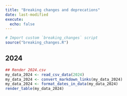 ```yaml
---
title: "Breaking changes and deprecations"
date: last-modified
execute:
  echo: false
---
```


```r
# Import custom `breaking_changes` script
source("breaking_changes.R")
```

## 2024

```r
## Render 2024.csv
my_data_2024 <- read_csv_data(2024)
my_data_2024 <- convert_markdown_links(my_data_2024)
my_data_2024 <- format_dates_in_data(my_data_2024)
render_table(my_data_2024)
```

